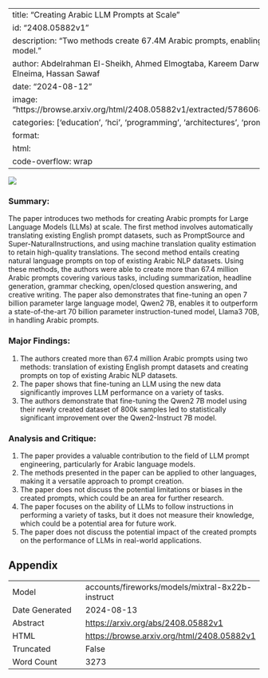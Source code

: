 
---
title: "Creating Arabic LLM Prompts at Scale"
id: "2408.05882v1"
description: "Two methods create 67.4M Arabic prompts, enabling a 7B LLM to outperform a 70B model."
author: Abdelrahman El-Sheikh, Ahmed Elmogtaba, Kareem Darwish, Muhammad Elmallah, Ashraf Elneima, Hassan Sawaf
date: "2024-08-12"
image: "https://browse.arxiv.org/html/2408.05882v1/extracted/5786068/ArabicTemplatesExamples.png"
categories: ['education', 'hci', 'programming', 'architectures', 'prompt-engineering']
format:
  html:
    code-overflow: wrap
---

![](https://browse.arxiv.org/html/2408.05882v1/extracted/5786068/ArabicTemplatesExamples.png)

### Summary:

The paper introduces two methods for creating Arabic prompts for Large Language Models (LLMs) at scale. The first method involves automatically translating existing English prompt datasets, such as PromptSource and Super-NaturalInstructions, and using machine translation quality estimation to retain high-quality translations. The second method entails creating natural language prompts on top of existing Arabic NLP datasets. Using these methods, the authors were able to create more than 67.4 million Arabic prompts covering various tasks, including summarization, headline generation, grammar checking, open/closed question answering, and creative writing. The paper also demonstrates that fine-tuning an open 7 billion parameter large language model, Qwen2 7B, enables it to outperform a state-of-the-art 70 billion parameter instruction-tuned model, Llama3 70B, in handling Arabic prompts.

### Major Findings:

1. The authors created more than 67.4 million Arabic prompts using two methods: translation of existing English prompt datasets and creating prompts on top of existing Arabic NLP datasets.
2. The paper shows that fine-tuning an LLM using the new data significantly improves LLM performance on a variety of tasks.
3. The authors demonstrate that fine-tuning the Qwen2 7B model using their newly created dataset of 800k samples led to statistically significant improvement over the Qwen2-Instruct 7B model.

### Analysis and Critique:

1. The paper provides a valuable contribution to the field of LLM prompt engineering, particularly for Arabic language models.
2. The methods presented in the paper can be applied to other languages, making it a versatile approach to prompt creation.
3. The paper does not discuss the potential limitations or biases in the created prompts, which could be an area for further research.
4. The paper focuses on the ability of LLMs to follow instructions in performing a variety of tasks, but it does not measure their knowledge, which could be a potential area for future work.
5. The paper does not discuss the potential impact of the created prompts on the performance of LLMs in real-world applications.

## Appendix

|          |          |
|----------|----------|
| Model     | accounts/fireworks/models/mixtral-8x22b-instruct       |
| Date Generated     | 2024-08-13       |
| Abstract | [https://arxiv.org/abs/2408.05882v1](https://arxiv.org/abs/2408.05882v1)        |
| HTML     | [https://browse.arxiv.org/html/2408.05882v1](https://browse.arxiv.org/html/2408.05882v1)       |
| Truncated       | False       |
| Word Count       | 3273       |
